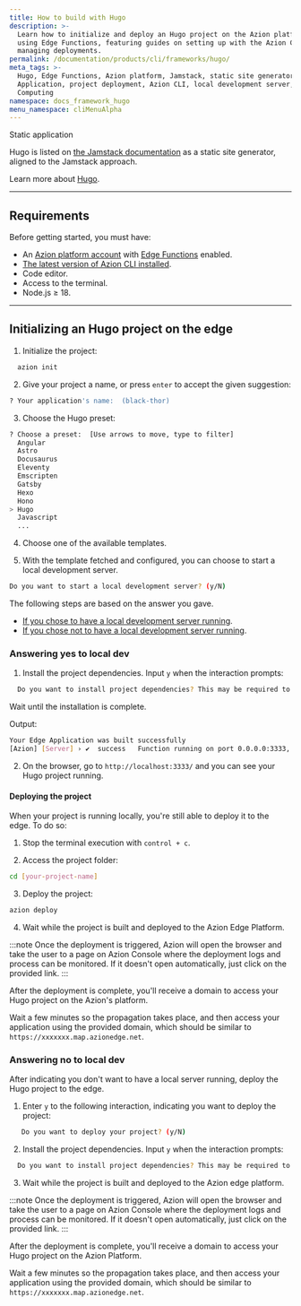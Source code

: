 ```yaml
---
title: How to build with Hugo
description: >-
  Learn how to initialize and deploy an Hugo project on the Azion platform
  using Edge Functions, featuring guides on setting up with the Azion CLI and
  managing deployments.
permalink: /documentation/products/cli/frameworks/hugo/
meta_tags: >-
  Hugo, Edge Functions, Azion platform, Jamstack, static site generator, Edge
  Application, project deployment, Azion CLI, local development server, Edge
  Computing
namespace: docs_framework_hugo
menu_namespace: cliMenuAlpha
---
```



<Tag severity="info" client:only="vue">
  Static application
</Tag>

Hugo is listed on [the Jamstack documentation](https://jamstack.org/generators/hugo/) as a static site generator, aligned to the Jamstack approach.

Learn more about [Hugo](https://gohugo.io/documentation/).

---

## Requirements

Before getting started, you must have:

- An [Azion platform account](/en/documentation/products/accounts/creating-account/) with [Edge Functions](/en/documentation/products/build/edge-application/edge-functions/) enabled.
- [The latest version of Azion CLI installed](/en/documentation/products/azion-cli/overview/).
- Code editor.
- Access to the terminal.
- Node.js ≥ 18.

---

## Initializing an Hugo project on the edge

1. Initialize the project:

```sh 
  azion init
```

2. Give your project a name, or press `enter` to accept the given suggestion:

```sh 
? Your application's name:  (black-thor)
```

3. Choose the Hugo preset: 

```sh 
? Choose a preset:  [Use arrows to move, type to filter]
  Angular 
  Astro 
  Docusaurus
  Eleventy
  Emscripten
  Gatsby
  Hexo
  Hono
> Hugo
  Javascript
  ...
```

4. Choose one of the available templates.

5. With the template fetched and configured, you can choose to start a local development server.

```sh 
Do you want to start a local development server? (y/N) 
```

The following steps are based on the answer you gave. 

- [If you chose to have a local development server running](/en/documentation/products/cli/frameworks/hugo/#answering-yes-to-local-dev).
- [If you chose not to have a local development server running](/en/documentation/products/cli/frameworks/hugo/#answering-no-to-local-dev).

### Answering yes to local dev

1. Install the project dependencies. Input `y` when the interaction prompts:

```sh 
  Do you want to install project dependencies? This may be required to start local development server (y/N)
```

Wait until the installation is complete.

Output:

```sh
Your Edge Application was built successfully
[Azion] [Server] › ✔  success   Function running on port 0.0.0.0:3333, url: http://localhost:3333
```

2. On the browser, go to `http://localhost:3333/` and you can see your Hugo project running.

#### Deploying the project

When your project is running locally, you're still able to deploy it to the edge. To do so:

1. Stop the terminal execution with `control + c`. 

2. Access the project folder:

```sh
cd [your-project-name] 
```

3. Deploy the project: 

```sh
azion deploy
```

4. Wait while the project is built and deployed to the Azion Edge Platform.

:::note 
Once the deployment is triggered, Azion will open the browser and take the user to a page on Azion Console where the deployment logs and process can be monitored. If it doesn't open automatically, just click on the provided link.
::: 

After the deployment is complete, you'll receive a domain to access your Hugo project on the Azion's platform.

Wait a few minutes so the propagation takes place, and then access your application using the provided domain, which should be similar to `https://xxxxxxx.map.azionedge.net`.

### Answering no to local dev

After indicating you don't want to have a local server running, deploy the Hugo project to the edge.

1. Enter `y` to the following interaction, indicating you want to deploy the project:

```sh
   Do you want to deploy your project? (y/N) 
```

2. Install the project dependencies. Input `y` when the interaction prompts:

```sh 
  Do you want to install project dependencies? This may be required to deploy your project (y/N)
```

3. Wait while the project is built and deployed to the Azion edge platform.

:::note 
Once the deployment is triggered, Azion will open the browser and take the user to a page on Azion Console where the deployment logs and process can be monitored. If it doesn't open automatically, just click on the provided link.
::: 

After the deployment is complete, you'll receive a domain to access your Hugo project on the Azion Platform.

Wait a few minutes so the propagation takes place, and then access your application using the provided domain, which should be similar to `https://xxxxxxx.map.azionedge.net`.
